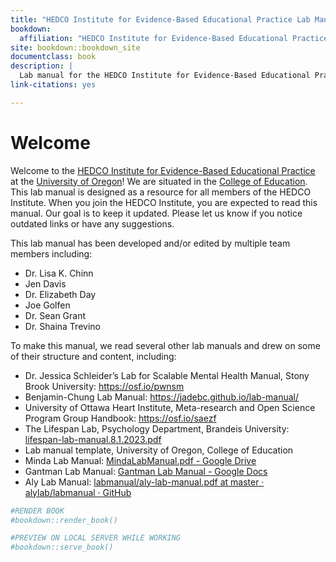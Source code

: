 ```yaml
--- 
title: "HEDCO Institute for Evidence-Based Educational Practice Lab Manual"
bookdown: 
  affiliation: "HEDCO Institute for Evidence-Based Educational Practice, College of Education, University of Oregon"
site: bookdown::bookdown_site
documentclass: book
description: |
  Lab manual for the HEDCO Institute for Evidence-Based Educational Practice.
link-citations: yes

---
```


# Welcome

Welcome to the [HEDCO Institute for Evidence-Based Educational
Practice](https://hedcoinstitute.uoregon.edu/) at the [University of
Oregon](https://www.uoregon.edu/)! We are situated in the [College of
Education](https://education.uoregon.edu/). This lab manual is designed
as a resource for all members of the HEDCO Institute. When you join the
HEDCO Institute, you are expected to read this manual. Our goal is to
keep it updated. Please let us know if you notice outdated links or have
any suggestions.

This lab manual has been developed and/or edited by multiple team
members including:

-   Dr. Lisa K. Chinn
-   Jen Davis
-   Dr. Elizabeth Day
-   Joe Golfen
-   Dr. Sean Grant
-   Dr. Shaina Trevino

To make this manual, we read several other lab manuals and drew on some
of their structure and content, including:

-   Dr. Jessica Schleider's Lab for Scalable Mental Health Manual, Stony
    Brook University: <https://osf.io/pwnsm>
-   Benjamin-Chung Lab Manual: <https://jadebc.github.io/lab-manual/>
-   University of Ottawa Heart Institute, Meta-research and Open Science
    Program Group Handbook: <https://osf.io/saezf>
-   The Lifespan Lab, Psychology Department, Brandeis University:
    [lifespan-lab-manual.8.1.2023.pdf](https://www.brandeis.edu/psychology/lachman/lifespan-lab-manual.8.1.2023.pdf)
-   Lab manual template, University of Oregon, College of Education
-   Minda Lab Manual: [MindaLabManual.pdf - Google
    Drive](https://drive.google.com/file/d/1KjEeCEkMfYBWAG_wd8aoOgqyWKvGLCFD/view)
-   Gantman Lab Manual: [Gantman Lab Manual - Google
    Docs](https://docs.google.com/document/d/1QIlAZp-I7Yb1dYiYqIld4dXygGIFdjpV0MtRgGK1bBM/edit?tab=t.0#heading=h.8k1fbicp9c6m)
-   Aly Lab Manual: [labmanual/aly-lab-manual.pdf at master ·
    alylab/labmanual ·
    GitHub](https://github.com/alylab/labmanual/blob/master/aly-lab-manual.pdf)


```r
#RENDER BOOK
#bookdown::render_book()

```

```r
#PREVIEW ON LOCAL SERVER WHILE WORKING
#bookdown::serve_book()
```


